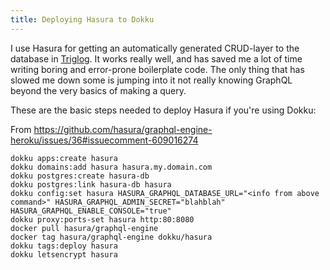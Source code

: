```yaml
---
title: Deploying Hasura to Dokku
---
```



I use Hasura for getting an automatically generated CRUD-layer to the database in [Triglog](https://triglog.synvinkel.org). It works really well, and has saved me a lot of time writing boring and error-prone boilerplate code.
The only thing that has slowed me down some is jumping into it not really knowing GraphQL beyond the very basics of making a query.

These are the basic steps needed to deploy Hasura if you're using Dokku:

From https://github.com/hasura/graphql-engine-heroku/issues/36#issuecomment-609016274
```
dokku apps:create hasura
dokku domains:add hasura hasura.my.domain.com
dokku postgres:create hasura-db
dokku postgres:link hasura-db hasura
dokku config:set hasura HASURA_GRAPHQL_DATABASE_URL="<info from above command>" HASURA_GRAPHQL_ADMIN_SECRET="blahblah" HASURA_GRAPHQL_ENABLE_CONSOLE="true" 
dokku proxy:ports-set hasura http:80:8080
docker pull hasura/graphql-engine
docker tag hasura/graphql-engine dokku/hasura
dokku tags:deploy hasura
dokku letsencrypt hasura
```